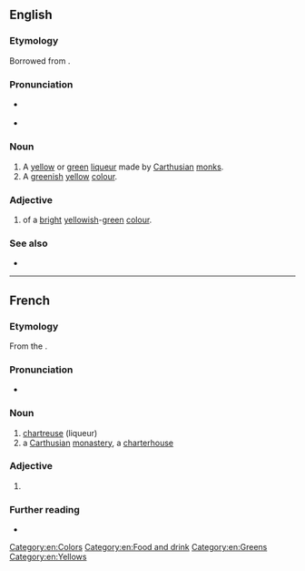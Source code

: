 ==English==

===Etymology===
Borrowed from {{bor|en|fr|chartreuse|notext=1}}.

===Pronunciation===
* {{a|UK}} {{IPA|[ʃɑːˈtɹɜːz]|lang=en}}
: {{rhymes|ɜː(r)z|lang=en}}
* {{a|US}} {{IPA|[ʃɑɹˈtɹuːz]|[ʃɑɹˈtɹuːs]|lang=en}}
: {{audio|en-us-chartreuse.ogg|Audio (US)|lang=en}}
: {{rhymes|uːz|uːs|lang=en}}

===Noun===
{{en-noun|~}}

# A [[yellow]] or [[green]] [[liqueur]] made by [[Carthusian]] [[monk]]s.
# A [[green]]ish [[yellow]] [[colour]].
#: {{color panel|chartreuse (HTML)|7FFF00}}
#: {{color panel|bright chartreuse (Pantone)|B0BC4A}}

===Adjective===
{{en-adj|-}}

# of a [[bright]] [[yellow]]ish-[[green]] [[colour]].

===See also===
* {{l|en|Appendix:Colors}}

[[Category:en:Colors]]
[[Category:en:Food and drink]]
[[Category:en:Greens]]
[[Category:en:Yellows]]

----

==French==

===Etymology===
From the {{m|fr|Chartreux||Carthusian monks}}.

===Pronunciation===
* {{IPA|/ʃaʁ.tʁøz/|lang=fr}}

===Noun===
{{fr-noun|f}}

# [[#English|chartreuse]] (liqueur)
# a [[Carthusian]] [[monastery]], a [[charterhouse]]

===Adjective===
{{fr-adj-form}}

# {{feminine singular of|chartreux|lang=fr}}

===Further reading===
* {{R:TLFi}}